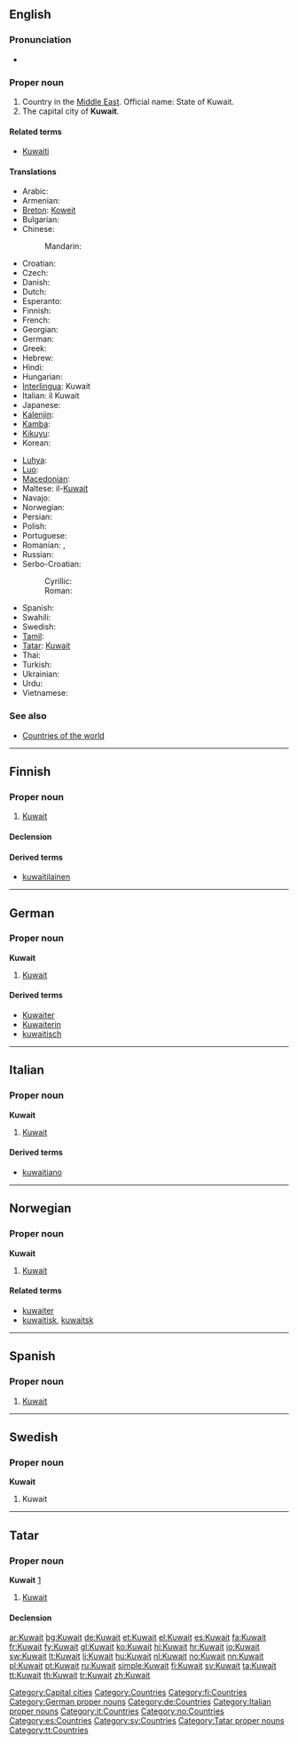 ==English==
{{wikipedia}}

===Pronunciation===
* {{rhymes|eɪt}}

===Proper noun===
{{en-proper noun}}

# Country in the [[Middle East]]. Official name: State of Kuwait.
# The capital city of '''Kuwait'''.

====Related terms====
* [[Kuwaiti]]

====Translations====
{{trans-top|country in the Middle East and capital city}}
* Arabic: {{t-|ar|الكويت|m|tr=al-kuwáyt}}
* Armenian: {{t-|hy|Քուվեյթ|tr=K'uveyt'}}
* [[Breton]]: [[Koweit]]
* Bulgarian: {{t+|bg|Кувейт|m|tr=Kuvejt}}
* Chinese:
*: Mandarin: {{t-|cmn|科威特|tr=Kēwēitè|sc=Hani}}
* Croatian: {{t+|hr|Kuvajt|m}}
* Czech: {{t-|cs|Kuvajt|m}}
* Danish: {{t-|da|Kuwait}}
* Dutch: {{t+|nl|Koeweit}}
* Esperanto: {{t-|eo|Kuvajto|xs=Esperanto}}
* Finnish: {{t+|fi|Kuwait}}
* French: {{t+|fr|Koweït|m}}
* Georgian: {{t|ka|კუვეიტი|tr=kuveiti|sc=Geor|xs=Georgian}}
* German: {{t+|de|Kuwait|n}}
* Greek: {{t+|el|Κουβέιτ|tr=Kouvéit}}
* Hebrew: {{t|he|כווית|tr=Kûwayt}}
* Hindi: {{t+|hi|कुवैत|tr=kuvait|xs=Hindi}}
* Hungarian: {{t+|hu|Kuvait}}
* [[Interlingua]]: Kuwait
* Italian: il Kuwait {{m}}
* Japanese: {{t-|ja|クウェート|tr=Kuwēto}}
* [[Kalenjin]]: {{tø|kln|Kuwait}}
* [[Kamba]]: {{tø|kam|Kuwait}}
* [[Kikuyu]]: {{tø|ki|Kuwait}}
* Korean: {{t|ko|쿠웨이트|tr=Kuweiteu|sc=Hang}}
{{trans-mid}}
* [[Luhya]]: {{tø|luy|Kuwait}}
* [[Luo]]: {{tø|luo|Kuwait}}
* [[Macedonian]]: {{t+|mk|Кувајт|m|tr=Kúvajt}}
* Maltese: il-[[Kuwajt]]
* Navajo: {{tø|nv|Kóóweiʼ}}
* Norwegian: {{t+|no|Kuwait}}
* Persian: {{t+|fa|کویت|tr=Koveit}}
* Polish: {{t+|pl|Kuwejt}}
* Portuguese: {{t+|pt|Kuwait}}
* Romanian: {{t-|ro|Kuwait}}, {{t-|ro|Kuweit|n}}
* Russian: {{t+|ru|Кувейт|m|tr=Kuvéjt}}
* Serbo-Croatian:
*: Cyrillic: {{tø|sh|Кувајт|m|sc=Cyrl|xs=Serbo-Croatian}}
*: Roman: {{tø|sh|Kuvajt|m|xs=Serbo-Croatian}}
* Spanish: {{t+|es|Kuwait|m}}
* Swahili: {{t+|sw|Kuwait|xs=Swahili}}
* Swedish: {{t+|sv|Kuwait}}
* [[Tamil]]: {{t|ta|குவெய்த்|tr=Kuveyt|xs=Tamil}}
* [[Tatar]]: [[Kuwait#Tatar|Kuwait]]
* Thai: {{t+|th|คูเวต|tr=Khūwēt}}
* Turkish: {{t+|tr|Kuveyt}}
* Ukrainian: {{t+|uk|Кувейт|tr=Kuvéjt|xs=Ukrainian}}
* Urdu: {{t-|ur|کویت|tr=kuvait|xs=Urdu}}
* Vietnamese: {{t|vi|Cô-oét|xs=Vietnamese}}
{{trans-bottom}}

===See also===
* [[Appendix:Countries of the world|Countries of the world]]

[[Category:Capital cities]]
[[Category:Countries]]

----

==Finnish==
{{wikipedia|lang=fi}}

===Proper noun===
{{infl|fi|proper noun}}

# [[#English|Kuwait]]

====Declension====
{{fi-decl-risti|Kuwait|np=1}}

====Derived terms====
* [[kuwaitilainen]]

[[Category:fi:Countries]]

----

==German==
{{wikipedia|lang=de}}

===Proper noun===
'''Kuwait''' {{n}}

# [[#English|Kuwait]]

====Derived terms====
* [[Kuwaiter]]
* [[Kuwaiterin]]
* [[kuwaitisch]]

[[Category:German proper nouns]]
[[Category:de:Countries]]

----

==Italian==
{{wikipedia|lang=it}}

===Proper noun===
'''Kuwait''' {{m}}

# [[#English|Kuwait]]

====Derived terms====
* [[kuwaitiano]]

[[Category:Italian proper nouns]]
[[Category:it:Countries]]

----

==Norwegian==

===Proper noun===
'''Kuwait'''

# [[#English|Kuwait]]

====Related terms====
* [[kuwaiter]]
* [[kuwaitisk]], [[kuwaitsk]]

[[Category:no:Countries]]

----

==Spanish==
{{wikipedia|lang=es}}

===Proper noun===
{{es-proper noun|m}}

# [[#English|Kuwait]]

[[Category:es:Countries]]

----

==Swedish==

===Proper noun===
'''Kuwait'''

# Kuwait

[[Category:sv:Countries]]

----

==Tatar==

===Proper noun===
'''Kuwait''' [http://www.azatliq.org/news/international/tb/archives/2004/11/30.asp]

# [[Kuwait#English|Kuwait]]

====Declension====
{{tt-latin-noun|nıñ|ga|nı|ta|tan}}

[[Category:Tatar proper nouns]]
[[Category:tt:Countries]]

[[ar:Kuwait]]
[[bg:Kuwait]]
[[de:Kuwait]]
[[et:Kuwait]]
[[el:Kuwait]]
[[es:Kuwait]]
[[fa:Kuwait]]
[[fr:Kuwait]]
[[fy:Kuwait]]
[[gl:Kuwait]]
[[ko:Kuwait]]
[[hi:Kuwait]]
[[hr:Kuwait]]
[[io:Kuwait]]
[[sw:Kuwait]]
[[lt:Kuwait]]
[[li:Kuwait]]
[[hu:Kuwait]]
[[nl:Kuwait]]
[[no:Kuwait]]
[[nn:Kuwait]]
[[pl:Kuwait]]
[[pt:Kuwait]]
[[ru:Kuwait]]
[[simple:Kuwait]]
[[fi:Kuwait]]
[[sv:Kuwait]]
[[ta:Kuwait]]
[[tt:Kuwait]]
[[th:Kuwait]]
[[tr:Kuwait]]
[[zh:Kuwait]]